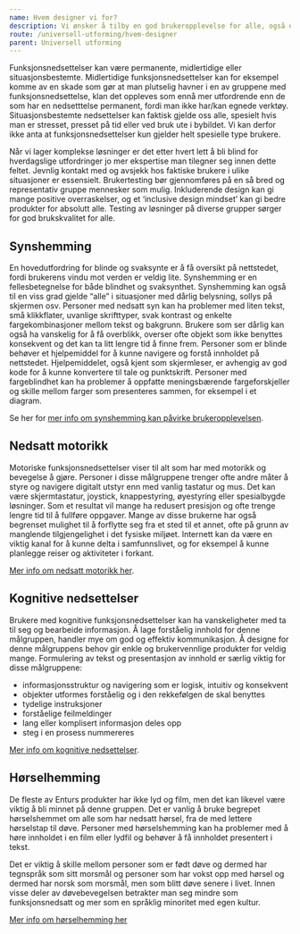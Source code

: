```yaml
---
name: Hvem designer vi for?
description: Vi ønsker å tilby en god brukeropplevelse for alle, også de som har en funksjonsnedsettelse.
route: /universell-utforming/hvem-designer
parent: Universell utforming
---
```



<PageHeader></PageHeader>

Funksjonsnedsettelser kan være permanente, midlertidige eller situasjonsbestemte. Midlertidige funksjonsnedsettelser kan for eksempel komme av en skade som gør at man plutselig havner i en av gruppene med funksjonsnedsettelse, klan det oppleves som ennå mer utfordrende enn de som har en nedsetttelse permanent, fordi man ikke har/kan egnede verktøy. Situasjonsbestemte nedsettelser kan faktisk gjelde oss alle, spesielt hvis man er stresset, presset på tid eller ved bruk ute i bybildet. Vi kan derfor ikke anta at funksjonsnedsettelser kun gjelder helt spesielle type brukere.

Når vi lager komplekse løsninger er det etter hvert lett å bli blind for hverdagslige utfordringer jo mer ekspertise man tilegner seg innen dette feltet. Jevnlig kontakt med og avsjekk hos faktiske brukere i ulike situasjoner er essensielt. Brukertesting bør gjennomføres på en så bred og representativ gruppe mennesker som mulig. Inkluderende design kan gi mange positive overraskelser, og et ‘inclusive design mindset’ kan gi bedre produkter for absolutt alle. Testing av løsninger på diverse grupper sørger for god brukskvalitet for alle.

## Synshemming

En hovedutfordring for blinde og svaksynte er å få oversikt på nettstedet, fordi brukerens vindu mot verden er veldig lite. Synshemming er en fellesbetegnelse for både blindhet og svaksynthet. Synshemming kan også til en viss grad gjelde “alle” i situasjoner med dårlig belysning, sollys på skjermen osv.
Personer med nedsatt syn kan ha problemer med liten tekst, små klikkflater, uvanlige skrifttyper, svak kontrast og enkelte fargekombinasjoner mellom tekst og bakgrunn. Brukere som ser dårlig kan også ha vanskelig for å få overblikk, overser ofte objekt som ikke benyttes konsekvent og det kan ta litt lengre tid å finne frem.
Personer som er blinde behøver et hjelpemiddel for å kunne navigere og forstå innholdet på nettstedet. Hjelpemiddelet, også kjent som skjermleser, er avhengig av god kode for å kunne konvertere til tale og punktskrift.
Personer med fargeblindhet kan ha problemer å oppfatte meningsbærende fargeforskjeller og skille mellom farger som presenteres sammen, for eksempel i et diagram.

Se her for [mer info om synshemming kan påvirke brukeropplevelsen](https://www.uutilsynet.no/brukerutfordringer/syn/158).

## Nedsatt motorikk

Motoriske funksjonsnedsettelser viser til alt som har med motorikk og bevegelse å gjøre. Personer i disse målgruppene trenger ofte andre måter å styre og navigere digitalt utstyr enn med vanlig tastatur og mus. Det kan være skjermtastatur, joystick, knappestyring, øyestyring eller spesialbygde løsninger. Som et resultat vil mange ha redusert presisjon og ofte trenge lengre tid til å fullføre oppgaver.
Mange av disse brukerne har også begrenset mulighet til å forflytte seg fra et sted til et annet, ofte på grunn av manglende tilgjengelighet i det fysiske miljøet. Internett kan da være en viktig kanal for å kunne delta i samfunnslivet, og for eksempel å kunne planlegge reiser og aktiviteter i forkant.

[Mer info om nedsatt motorikk her](https://www.uutilsynet.no/brukerutfordringer/motorikk/157).

## Kognitive nedsettelser

Brukere med kognitive funksjonsnedsettelser kan ha vanskeligheter med ta til seg og bearbeide informasjon. Å lage forståelig innhold for denne målgruppen, handler mye om god og effektiv kommunikasjon. Å designe for denne målgruppens behov gir enkle og brukervennlige produkter for veldig mange.
Formulering av tekst og presentasjon av innhold er særlig viktig for disse målgruppene:

- informasjonsstruktur og navigering som er logisk, intuitiv og konsekvent
- objekter utformes forståelig og i den rekkefølgen de skal benyttes
- tydelige instruksjoner
- forståelige feilmeldinger
- lang eller komplisert informasjon deles opp
- steg i en prosess nummereres

[Mer info om kognitive nedsettelser](https://www.uutilsynet.no/brukerutfordringer/kognisjon/160).

## Hørselhemming

De fleste av Enturs produkter har ikke lyd og film, men det kan likevel være viktig å bli minnet på denne gruppen. Det er vanlig å bruke begrepet hørselshemmet om alle som har nedsatt hørsel, fra de med lettere hørselstap til døve. Personer med hørselshemming kan ha problemer med å høre innholdet i en film eller lydfil og behøver å få innholdet presentert i tekst.

Det er viktig å skille mellom personer som er født døve og dermed har tegnspråk som sitt morsmål og personer som har vokst opp med hørsel og dermed har norsk som morsmål, men som blitt døve senere i livet. Innen visse deler av døvebevegelsen betrakter man seg mindre som funksjonsnedsatt og mer som en språklig minoritet med egen kultur.

[Mer info om hørselhemming her](https://www.uutilsynet.no/brukerutfordringer/horsel/159)

